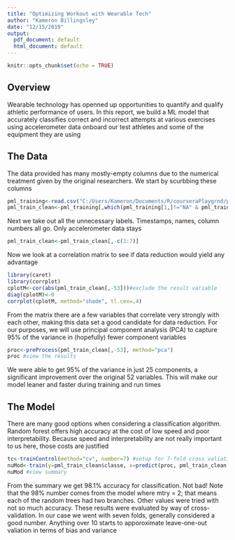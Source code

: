 ---
title: "Optimizing Workout with Wearable Tech"
author: "Kameron Billingsley"
date: "12/15/2019"
output:
  pdf_document: default
  html_document: default
---

```{r setup, include=FALSE}
knitr::opts_chunk$set(echo = TRUE)
```

## Overview

Wearable technology has openned up opportunities to quantify and qualify athletic performance of users. In this report, we build a ML model that accurately classifies correct and incorrect attempts at various exercises using accelerometer data onboard our test athletes and some of the equipment they are using

## The Data

The data provided has many mostly-empty columns due to the numerical treatment given by the original researchers. We start by scurbbing these columns
```{r start, echo=TRUE}
pml_training<-read.csv("C:/Users/Kameron/Documents/R/courseraPlaygrnd/pml-training.csv")
pml_train_clean<-pml_training[,which(pml_training[1,]!="NA" & pml_training[1,]!="")] #first row was mostly empty. keep only columns with data!

```

Next we take out all the unnecessary labels. Timestamps, names, column numbers all go. Only accelerometer data stays

```{r two, echo=TRUE}

pml_train_clean<-pml_train_clean[,-c(1:7)]

```

Now we look at a correlation matrix to see if data reduction would yield any advantage

```{r three, echo=TRUE}

library(caret)
library(corrplot)
cplotM<-cor(abs(pml_train_clean[,-53]))#exclude the result variable
diag(cplotM)<-0
corrplot(cplotM, method="shade", tl.cex=.4)

```

From the matrix there are a few variables that correlate very strongly with each other, making this data set a good candidate for data reduction. For our purposes, we will use principal component analysis (PCA) to capture 95% of the variance in (hopefully) fewer component variables

```{r four, echo=TRUE}

proc<-preProcess(pml_train_clean[,-53], method="pca")
proc #view the results

```

We were able to get 95% of the variance in just 25 components, a significant improvement over the original 52 variables. This will make our model leaner and faster during training and run times

## The Model

There are many good options when considering a classification algorithm. Random forest offers high accuracy at the cost of low speed and poor interpretability. Because speed and interpretability are not really important to us here, those costs are justified

```{r five, echo=TRUE}

tc<-trainControl(method="cv", number=7) #setup for 7-fold cross valiation
nuMod<-train(y=pml_train_clean$classe, x=predict(proc, pml_train_clean[,-53]), method="rf", trControl=tc)
nuMod #view summary


```

From the summary we get 98.1% accuracy for classification. Not bad! Note that the 98% number comes from the model where mtry = 2; that means each of the random trees had two branches. Other values were tried with not so much accuracy. These results were evaluated by way of cross-validation. In our case we went with seven folds, generally considered a good number. Anything over 10 starts to apporoximate leave-one-out valiation in terms of bias and variance
